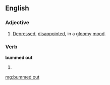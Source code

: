 ==English==

===Adjective===
{{en-adj|head=[[bummed]] [[out]]}}

# {{slang}} [[depressed|Depressed]], [[disappoint]]ed, in a [[gloomy]] [[mood]].

===Verb===
'''bummed out'''

# {{en-past of|bum out}}

[[mg:bummed out]]